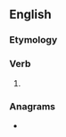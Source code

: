 ==English==

===Etymology===
{{suffix|en|consist|eth|nocat=1}}

===Verb===
{{head|en|verb form}}

# {{en-archaic third-person singular of|consist}}

===Anagrams===
* {{anagrams|en|a=cehinosstt|Schettinos}}
